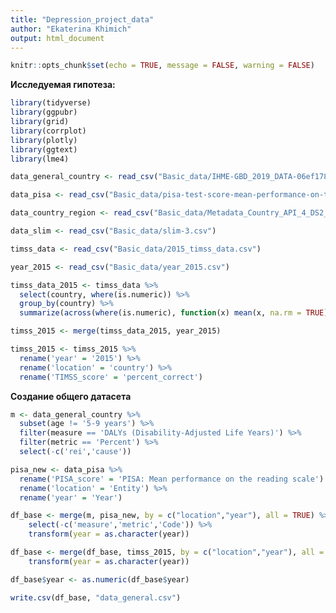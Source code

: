 ```yaml
---
title: "Depression_project_data"
author: "Ekaterina Khimich"
output: html_document
---
```


```r
knitr::opts_chunk$set(echo = TRUE, message = FALSE, warning = FALSE)
```

**Исследуемая гипотеза:**
```r
library(tidyverse)
library(ggpubr)
library(grid)
library(corrplot)
library(plotly)
library(ggtext)
library(lme4)

data_general_country <- read_csv("Basic_data/IHME-GBD_2019_DATA-06ef178a-1.csv")

data_pisa <- read_csv("Basic_data/pisa-test-score-mean-performance-on-the-reading-scale.csv")

data_country_region <- read_csv("Basic_data/Metadata_Country_API_4_DS2_en_csv_v2_4700537.csv")

data_slim <- read_csv("Basic_data/slim-3.csv")

timss_data <- read_csv("Basic_data/2015_timss_data.csv")

year_2015 <- read_csv("Basic_data/year_2015.csv")

timss_data_2015 <- timss_data %>%
  select(country, where(is.numeric)) %>%
  group_by(country) %>%
  summarize(across(where(is.numeric), function(x) mean(x, na.rm = TRUE)))

timss_2015 <- merge(timss_data_2015, year_2015)

timss_2015 <- timss_2015 %>%
  rename('year' = '2015') %>%
  rename('location' = 'country') %>%
  rename('TIMSS_score' = 'percent_correct')

```

**Создание общего датасета**
```r
m <- data_general_country %>%
  subset(age != '5-9 years') %>%
  filter(measure == 'DALYs (Disability-Adjusted Life Years)') %>%
  filter(metric == 'Percent') %>%
  select(-c('rei','cause'))

pisa_new <- data_pisa %>%
  rename('PISA_score' = 'PISA: Mean performance on the reading scale') %>%
  rename('location' = 'Entity') %>%
  rename('year' = 'Year')

df_base <- merge(m, pisa_new, by = c("location","year"), all = TRUE) %>%
    select(-c('measure','metric','Code')) %>%
    transform(year = as.character(year))

df_base <- merge(df_base, timss_2015, by = c("location","year"), all = TRUE) %>%
    transform(year = as.character(year))

df_base$year <- as.numeric(df_base$year)

write.csv(df_base, "data_general.csv")
```
